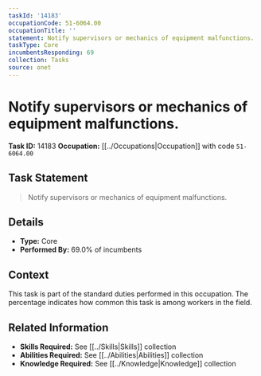 ```yaml
---
taskId: '14183'
occupationCode: 51-6064.00
occupationTitle: ''
statement: Notify supervisors or mechanics of equipment malfunctions.
taskType: Core
incumbentsResponding: 69
collection: Tasks
source: onet
---
```

# Notify supervisors or mechanics of equipment malfunctions.

**Task ID:** 14183
**Occupation:** [[../Occupations|Occupation]] with code `51-6064.00`

## Task Statement

> Notify supervisors or mechanics of equipment malfunctions.

## Details

- **Type:** Core
- **Performed By:** 69.0% of incumbents

## Context

This task is part of the standard duties performed in this occupation. The percentage indicates how common this task is among workers in the field.

## Related Information

- **Skills Required:** See [[../Skills|Skills]] collection
- **Abilities Required:** See [[../Abilities|Abilities]] collection
- **Knowledge Required:** See [[../Knowledge|Knowledge]] collection
